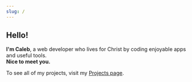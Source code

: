 ```yaml
---
slug: /
---
```


## Hello!

**I'm Caleb**, a web developer who lives for Christ by coding enjoyable apps and useful tools.  
**Nice to meet you.**

<FeaturedProjects />

To see all of my projects, visit my [Projects page](/projects/).
